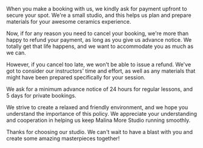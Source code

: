When you make a booking with us, we kindly ask for payment upfront to secure your spot. We're a small studio, and this helps us plan and prepare materials for your awesome ceramics experience.

Now, if for any reason you need to cancel your booking, we're more than happy to refund your payment, as long as you give us advance notice. We totally get that life happens, and we want to accommodate you as much as we can.

However, if you cancel too late, we won't be able to issue a refund. We've got to consider our instructors' time and effort, as well as any materials that might have been prepared specifically for your session.

We ask for a minimum advance notice of 24 hours for regular lessons, and 5 days for private bookings.

We strive to create a relaxed and friendly environment, and we hope you understand the importance of this policy. We appreciate your understanding and cooperation in helping us keep Malina More Studio running smoothly.

Thanks for choosing our studio. We can't wait to have a blast with you and create some amazing masterpieces together!
